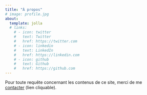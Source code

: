 ```yaml
---
title: "À propos"
# image: profile.jpg
about:
  template: jolla
  # links:
    # - icon: twitter
    #   text: Twitter
    #   href: https://twitter.com
    # - icon: linkedin
    #   text: LinkedIn
    #   href: https://linkedin.com
    # - icon: github
    #   text: Github
    #   href: https://github.com
---
```


Pour toute requête concernant les contenus de ce site, merci de me <a href="mailto:jeremy.bena@univ-amu.fr">contacter</a> (lien cliquable).
